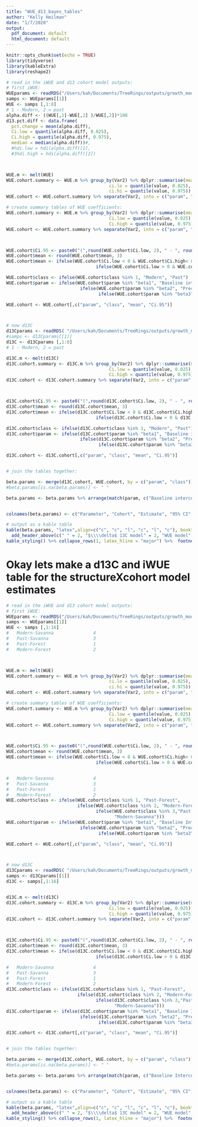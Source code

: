```yaml
---
title: "WUE_d13_bayes_tables"
author: "Kelly Heilman"
date: "1/7/2020"
output:
  pdf_document: default
  html_document: default
---
```


```r
knitr::opts_chunk$set(echo = TRUE)
library(tidyverse)
library(kableExtra)
library(reshape2)

```


```r
# read in the iWUE and d13 cohort model outputs:
# first iWUE:
WUEparams <- readRDS("/Users/kah/Documents/TreeRings/outputs/growth_model/iWUE_MAP_TMAX_dbh_cohort/samps.iWUE_age.cohort.re_v3.rds")
samps <- WUEparams[[1]]
WUE <- samps [,1:8]
# 1 - Modern, 2 = past
alpha.diff <- ((WUE[,1]-WUE[,2] )/WUE[,2])*100
d13.pct.diff <- data.frame(
  pct.change = mean(alpha.diff),
  Ci.low = quantile(alpha.diff, 0.025), 
  Ci.high = quantile(alpha.diff, 0.975), 
  median = median(alpha.diff))#, 
  #hdi.low = hdi(alpha.diff)[1], 
  #3hdi.high = hdi(alpha.diff)[2])



WUE.m <- melt(WUE)
WUE.cohort.summary <- WUE.m %>% group_by(Var2) %>% dplyr::summarise(mean = mean(value), 
                                       ci.lo = quantile(value, 0.025), 
                                       ci.hi = quantile(value, 0.975))
WUE.cohort <- WUE.cohort.summary %>% separate(Var2, into = c("param", "class"))

# create summary tables of WUE coefficients:
WUE.cohort.summary <- WUE.m %>% group_by(Var2) %>% dplyr::summarise(mean = mean(value), 
                                       Ci.low = quantile(value, 0.025), 
                                       Ci.high = quantile(value, 0.975))
WUE.cohort <- WUE.cohort.summary %>% separate(Var2, into = c("param", "class"))



WUE.cohort$Ci.95 <- paste0("(",round(WUE.cohort$Ci.low, 2), " - ", round(WUE.cohort$Ci.high, 2), ")")
WUE.cohort$mean <- round(WUE.cohort$mean, 3)
WUE.cohort$mean <- ifelse(WUE.cohort$Ci.low < 0 & WUE.cohort$Ci.high< 0, paste(WUE.cohort$mean, "*"),
                                  ifelse(WUE.cohort$Ci.low > 0 & WUE.cohort$Ci.high > 0, paste(WUE.cohort$mean, "*"), WUE.cohort$mean))

WUE.cohort$class <- ifelse(WUE.cohort$class %in% 1, "Modern", "Past")
WUE.cohort$param <- ifelse(WUE.cohort$param %in% "beta1", "Baseline intercept", 
                            ifelse(WUE.cohort$param %in% "beta2", "Precip",
                                   ifelse(WUE.cohort$param %in% "beta3", "June Tmax","DBH")))

WUE.cohort <- WUE.cohort[,c("param", "class", "mean", "Ci.95")]



# now d13C
d13Cparams <- readRDS( "/Users/kah/Documents/TreeRings/outputs/growth_model/iWUE_MAP_TMAX_dbh_cohort/samps.d13_ageclass_v3.rds")
#samps <- d13Cparams[[1]]
d13C <- d13Cparams [,1:8]
# 1 - Modern, 2 = past

d13C.m <- melt(d13C)
d13C.cohort.summary <- d13C.m %>% group_by(Var2) %>% dplyr::summarise(mean = mean(value), 
                                       Ci.low = quantile(value, 0.025), 
                                       Ci.high = quantile(value, 0.975))
d13C.cohort <- d13C.cohort.summary %>% separate(Var2, into = c("param", "class"))



d13C.cohort$Ci.95 <- paste0("(",round(d13C.cohort$Ci.low, 2), " - ", round(d13C.cohort$Ci.high, 2), ")")
d13C.cohort$mean <- round(d13C.cohort$mean, 3)
d13C.cohort$mean <- ifelse(d13C.cohort$Ci.low < 0 & d13C.cohort$Ci.high< 0, paste(d13C.cohort$mean, "*"),
                                  ifelse(d13C.cohort$Ci.low > 0 & d13C.cohort$Ci.high > 0, paste(d13C.cohort$mean, "*"), d13C.cohort$mean))

d13C.cohort$class <- ifelse(d13C.cohort$class %in% 1, "Modern", "Past")
d13C.cohort$param <- ifelse(d13C.cohort$param %in% "beta1", "Baseline intercept", 
                            ifelse(d13C.cohort$param %in% "beta2", "Precip",
                                   ifelse(d13C.cohort$param %in% "beta3", "June Tmax","DBH")))

d13C.cohort <- d13C.cohort[,c("param", "class", "mean", "Ci.95")]


# join the tables together:

beta.params <- merge(d13C.cohort, WUE.cohort, by = c("param", "class"))
#beta.params[is.na(beta.params)] <- " "

beta.params <- beta.params %>% arrange(match(param, c("Baseline intercept","Precip", "June Tmax", "DBH")), desc(class))


colnames(beta.params) <- c("Parameter", "Cohort", "Estimate", "95% CI", "Estimate", "95% CI")

# output as a kable table
kable(beta.params, "latex",align=c("c", "c", "l", "c", "l", "c"), booktabs = T, caption = "Parameter Estimates and Model Fit") %>%
  add_header_above(c(" " = 2, "$\\\\delta$ 13C model" = 2, "WUE model" = 2), escape =FALSE) %>%
kable_styling() %>% collapse_rows(1, latex_hline = "major") %>%  footnote(symbol = c("95% CI does not contain zero"), footnote_as_chunk = T)
```

# Okay lets make a d13C and iWUE table for the structureXcohort model estimates

```r
# read in the iWUE and d13 cohort model outputs:
# first iWUE:
WUEparams <- readRDS("/Users/kah/Documents/TreeRings/outputs/growth_model/iWUE_MAP_TMAX_dbh_cohort/samps.iWUE_struct.cohort.re_v3.rds")
samps <- WUEparams[[1]]
WUE <- samps [,1:16]
#   Modern-Savanna               4
#   Past-Savanna                 3
#   Past-Forest                  1
#   Modern-Forest                2



WUE.m <- melt(WUE)
WUE.cohort.summary <- WUE.m %>% group_by(Var2) %>% dplyr::summarise(mean = mean(value), 
                                       ci.lo = quantile(value, 0.025), 
                                       ci.hi = quantile(value, 0.975))
WUE.cohort <- WUE.cohort.summary %>% separate(Var2, into = c("param", "class"))

# create summary tables of WUE coefficients:
WUE.cohort.summary <- WUE.m %>% group_by(Var2) %>% dplyr::summarise(mean = mean(value), 
                                       Ci.low = quantile(value, 0.025), 
                                       Ci.high = quantile(value, 0.975))
WUE.cohort <- WUE.cohort.summary %>% separate(Var2, into = c("param", "class"))



WUE.cohort$Ci.95 <- paste0("(",round(WUE.cohort$Ci.low, 2), " - ", round(WUE.cohort$Ci.high, 2), ")")
WUE.cohort$mean <- round(WUE.cohort$mean, 3)
WUE.cohort$mean <- ifelse(WUE.cohort$Ci.low < 0 & WUE.cohort$Ci.high< 0, paste(WUE.cohort$mean, "*"),
                                  ifelse(WUE.cohort$Ci.low > 0 & WUE.cohort$Ci.high > 0, paste(WUE.cohort$mean, "*"), WUE.cohort$mean))


#   Modern-Savanna               4
#   Past-Savanna                 3
#   Past-Forest                  1
#   Modern-Forest                2
WUE.cohort$class <- ifelse(WUE.cohort$class %in% 1, "Past-Forest", 
                           ifelse(WUE.cohort$class %in% 2, "Modern-Forest", 
                                  ifelse(WUE.cohort$class %in% 3,"Past-Savanna",
                                         "Modern-Savanna")))
WUE.cohort$param <- ifelse(WUE.cohort$param %in% "beta1", "Baseline Intercept", 
                            ifelse(WUE.cohort$param %in% "beta2", "Precip",
                                   ifelse(WUE.cohort$param %in% "beta3", "June Tmax","DBH")))

WUE.cohort <- WUE.cohort[,c("param", "class", "mean", "Ci.95")]



# now d13C
d13Cparams <- readRDS( "/Users/kah/Documents/TreeRings/outputs/growth_model/iWUE_MAP_TMAX_dbh_cohort/samps.d13_struct.cohort_v3.rds")
samps <- d13Cparams[[1]]
d13C <- samps[,1:16]


d13C.m <- melt(d13C)
d13C.cohort.summary <- d13C.m %>% group_by(Var2) %>% dplyr::summarise(mean = mean(value), 
                                       Ci.low = quantile(value, 0.025), 
                                       Ci.high = quantile(value, 0.975))
d13C.cohort <- d13C.cohort.summary %>% separate(Var2, into = c("param", "class"))



d13C.cohort$Ci.95 <- paste0("(",round(d13C.cohort$Ci.low, 2), " - ", round(d13C.cohort$Ci.high, 2), ")")
d13C.cohort$mean <- round(d13C.cohort$mean, 3)
d13C.cohort$mean <- ifelse(d13C.cohort$Ci.low < 0 & d13C.cohort$Ci.high< 0, paste(d13C.cohort$mean, "*"),
                                  ifelse(d13C.cohort$Ci.low > 0 & d13C.cohort$Ci.high > 0, paste(d13C.cohort$mean, "*"), d13C.cohort$mean))

#   Modern-Savanna               4
#   Past-Savanna                 3
#   Past-Forest                  1
#   Modern-Forest                2
d13C.cohort$class <- ifelse(d13C.cohort$class %in% 1, "Past-Forest", 
                           ifelse(d13C.cohort$class %in% 2, "Modern-Forest", 
                                  ifelse(d13C.cohort$class %in% 3,"Past-Savanna",
                                         "Modern-Savanna")))
d13C.cohort$param <- ifelse(d13C.cohort$param %in% "beta1", "Baseline Intercept", 
                            ifelse(d13C.cohort$param %in% "beta2", "Precip",
                                   ifelse(d13C.cohort$param %in% "beta3", "June Tmax","DBH")))

d13C.cohort <- d13C.cohort[,c("param", "class", "mean", "Ci.95")]


# join the tables together:

beta.params <- merge(d13C.cohort, WUE.cohort, by = c("param", "class"))
#beta.params[is.na(beta.params)] <- " "

beta.params <- beta.params %>% arrange(match(param, c("Baseline Intercept","Precip", "June Tmax", "DBH")), desc(class))


colnames(beta.params) <- c("Parameter", "Cohort", "Estimate", "95% CI", "Estimate", "95% CI")

# output as a kable table
kable(beta.params, "latex",align=c("c", "c", "l", "c", "l", "c"), booktabs = T, caption = "Parameter Estimates and Model Fit") %>%
  add_header_above(c(" " = 2, "$\\\\delta$ 13C model" = 2, "WUE model" = 2), escape =FALSE) %>%
kable_styling() %>% collapse_rows(1, latex_hline = "major") %>%  footnote(symbol = c("95% CI does not contain zero"), footnote_as_chunk = T)
```

